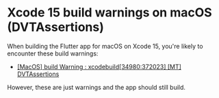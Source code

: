 # Xcode 15 build warnings on macOS (DVTAssertions)

When building the Flutter app for macOS on Xcode 15, you're likely to encounter these build warnings:

- [[MacOS] build Warning : xcodebuild[34980:372023] [MT] DVTAssertions](https://github.com/flutter/flutter/issues/135277)

However, these are just warnings and the app should still build.
